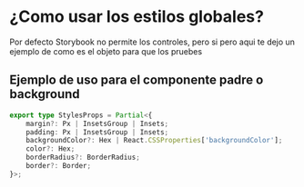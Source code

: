 
<Meta title='Docs/Estilos' />

# ¿Como usar los estilos globales?

Por defecto Storybook no permite los controles, pero si pero aqui te dejo un ejemplo de como es el objeto para que los pruebes

## Ejemplo de uso para el componente padre o background

```ts
export type StylesProps = Partial<{
	margin?: Px | InsetsGroup | Insets;
	padding: Px | InsetsGroup | Insets;
	backgroundColor?: Hex | React.CSSProperties['backgroundColor'];
	color?: Hex;
	borderRadius?: BorderRadius;
	border?: Border;
}>;
```
